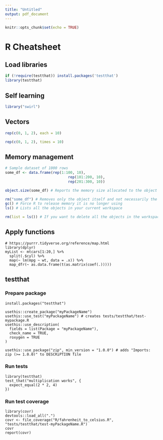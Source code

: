 ```yaml
---
title: "Untitled"
output: pdf_document
---
```


```r
knitr::opts_chunk$set(echo = TRUE)
```
# R Cheatsheet

## Load libraries
```R
if (!require(testthat)) install.packages('testthat')
library(testthat)
```

## Self learning
```R
library("swirl")
```

## Vectors

```r
rep(c(0, 1, 2), each = 10)

rep(c(0, 1, 2), times = 10)
```

## Memory management

```r
# Sample dataset of 1000 rows
some_df <- data.frame(rep(1:100, 10),
                             rep(101:200, 10),
                             rep(201:300, 10))

object.size(some_df) # Reports the memory size allocated to the object

rm("some_df") # Removes only the object itself and not necessarily the memory allotted to it
gc() # Force R to release memory it is no longer using
ls() # Lists all the objects in your current workspace

rm(list = ls()) # If you want to delete all the objects in the workspace and start with a clean slate
```

## Apply functions

```
# https://purrr.tidyverse.org/reference/map.html
library(dplyr)
myList <- mtcars[1:20,] %>%
  split(.$cyl) %>%
  map(~ lm(mpg ~ wt, data = .x)) %>%
  map_dfr(~ as.data.frame(t(as.matrix(coef(.)))))
```

## testthat

### Prepare package

```
install.packages("testthat")

usethis::create_package("myPackageName")
usethis::use_test("myPackageName") # creates tests/testthat/test-mypackage.R
usethis::use_description(
  fields = list(Package = "myPackageName"),
  check_name = TRUE,
  roxygen = TRUE
)

usethis::use_package("zip", min_version = "1.0.0") # adds "Imports: zip (>= 1.0.0)" to DESCRiPTION file
```

### Run tests

```
library(testthat)
test_that("multiplication works", {
  expect_equal(2 * 2, 4)
})
```

### Run test coverage

```
library(covr)
devtools::load_all(".")
covr <- file_coverage("R/fahrenheit_to_celsius.R", "tests/testthat/test-myPackageName.R")
covr
report(covr)
```
